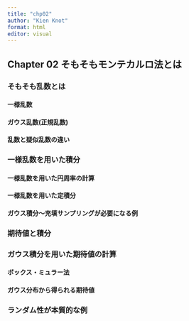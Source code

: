 ```yaml
---
title: "chp02"
author: "Kien Knot"
format: html
editor: visual
---
```


## Chapter 02 そもそもモンテカルロ法とは

### そもそも乱数とは

#### 一様乱数

#### ガウス乱数(正規乱数)

#### 乱数と疑似乱数の違い

### 一様乱数を用いた積分

#### 一様乱数を用いた円周率の計算

#### 一様乱数を用いた定積分

#### ガウス積分～充填サンプリングが必要になる例

### 期待値と積分

### ガウス積分を用いた期待値の計算

#### ボックス・ミュラー法

#### ガウス分布から得られる期待値

### ランダム性が本質的な例 
